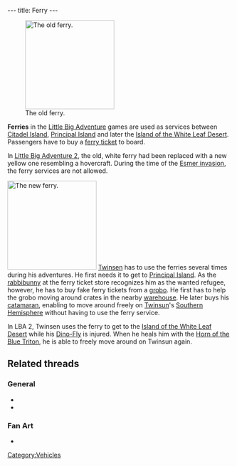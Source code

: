 ---
title: Ferry
---

[[Image:02_ferry.gif|right|200px|thumb|The old ferry.]]

'''Ferries''' in the [[Little Big Adventure]] games are used as services between [[Citadel Island]], [[Principal Island]] and later the [[Island of the White Leaf Desert]]. Passengers have to buy a [[ferry ticket]] to board.

In [[Little Big Adventure 2]], the old, white ferry had been replaced with a new yellow one resembling a hovercraft. During the time of the [[Esmer invasion]], the ferry services are not allowed.

[[Image:BOAT_2.preview.JPG|right|200px|thumb|The new ferry.]]
[[Twinsen]] has to use the ferries several times during his adventures. He first needs it to get to [[Principal Island]]. As the [[rabbibunny]] at the ferry ticket store recognizes him as the wanted refugee, however, he has to buy fake ferry tickets from a [[grobo]]. He first has to help the grobo moving around crates in the nearby [[warehouse]]. He later buys his [[catamaran]], enabling to move around freely on [[Twinsun]]'s [[Southern Hemisphere]] without having to use the ferry service.

In LBA 2, Twinsen uses the ferry to get to the [[Island of the White Leaf Desert]] while his [[Dino-Fly]] is injured. When he heals him with the [[Horn of the Blue Triton]], he is able to freely move around on Twinsun again.

==Related threads==
===General===
* {{thread|id=10657|title=Secret ferry movie}}
* {{thread|id=5682|title=lba ferry?}}

===Fan Art===
* {{thread|id=9675|title=The ferry}}

[[Category:Vehicles]]